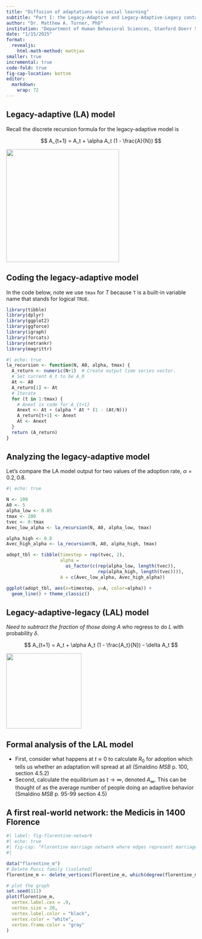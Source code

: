 ```yaml
---
title: "Diffusion of adaptations via social learning"
subtitle: "Part I: the Legacy-Adaptive and Legacy-Adaptive-Legacy contagion models"
author: "Dr. Matthew A. Turner, PhD"
institution: "Department of Human Behavioral Sciences, Stanford Doerr School of Sustainability"
date: "1/15/2025"
format: 
  revealjs:
    html-math-method: mathjax
smaller: true
incremental: true
code-fold: true
fig-cap-location: bottom
editor: 
  markdown: 
    wrap: 72
---
```


## Legacy-adaptive (LA) model

Recall the discrete recursion formula for the legacy-adaptive model is

$$
A_{t+1} = A_t + \alpha A_t (1 - \frac{A}{N})
$$

![](images/LA.png){fig-align="center" width="300"}

## Coding the legacy-adaptive model

In the code below, note we use `tmax` for $T$ because `T` is a built-in
variable name that stands for logical `TRUE`.

```r
library(tibble)
library(dplyr)
library(ggplot2)
library(ggforce)
library(igraph)
library(forcats)
library(netrankr)
library(magrittr)
```

```r
#| echo: true
la_recursion <- function(N, A0, alpha, tmax) {
  A_return <- numeric(N+1)  # Create output time series vector.
  # Set current A_t to be A_0
  At <- A0
  A_return[1] <- At
  # Iterate 
  for (t in 1:tmax) {
    # Anext is code for A_{t+1}
    Anext <- At + (alpha * At * (1 - (At/N)))
    A_return[t+1] <- Anext
    At <- Anext
  }
  return (A_return)
}
```

## Analyzing the legacy-adaptive model

Let's compare the LA model output for two values of the adoption rate,
$\alpha=0.2,0.8.$

```r
#| echo: true

N <- 100
A0 <- 5
alpha_low <- 0.05
tmax <- 200
tvec <- 0:tmax
Avec_low_alpha <- la_recursion(N, A0, alpha_low, tmax)

alpha_high <- 0.8
Avec_high_alpha <- la_recursion(N, A0, alpha_high, tmax)

adopt_tbl <- tibble(timestep = rep(tvec, 2), 
                    alpha = 
                      as_factor(c(rep(alpha_low, length(tvec)), 
                                  rep(alpha_high, length(tvec)))),
                    A = c(Avec_low_alpha, Avec_high_alpha))

ggplot(adopt_tbl, aes(x=timestep, y=A, color=alpha)) +
  geom_line() + theme_classic()
```

## Legacy-adaptive-legacy (LAL) model

*Need to subtract the fraction of those doing* $A$ who regress to do $L$
with probability $\delta$.

$$
A_{t+1} = A_t + \alpha A_t (1 - \frac{A_t}{N}) - \delta A_t
$$

![](images/LAL.png){fig-align="center" width="200"}

## Formal analysis of the LAL model

-   First, consider what happens at $t\approx0$ to calculate $R_0$ for
    adoption which tells us whether an adaptation will spread at all
    (Smaldino *MSB* p. 100, section 4.5.2)
-   Second, calculate the equilibrium as $t\to\infty$, denoted
    $A_\infty$. This can be thought of as the average number of people
    doing an adaptive behavior (Smaldino *MSB* p. 95-99 section 4.5)

## A first real-world network: the Medicis in 1400 Florence

```r
#| label: fig-florentine-network
#| echo: true
#| fig-cap: "Florentine marriage network where edges represent marriages between families (node labels)."
#| 

data("florentine_m")
# Delete Pucci family (isolated)
florentine_m <- delete_vertices(florentine_m, which(degree(florentine_m) == 0))

# plot the graph
set.seed(111)
plot(florentine_m,
  vertex.label.cex = .9,
  vertex.size = 20,
  vertex.label.color = "black",
  vertex.color = "white",
  vertex.frame.color = "gray"
)
```
